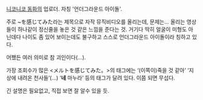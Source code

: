 {{{+2 '''ラミ子'''}}}

[[니코니코 동화]]의 업로더. 자칭 '언더그라운드 아이돌'.

주로 ~を感じてみた라는 제목으로 자작 뮤직비디오를 올리는데, 문제는… 올리는 영상들이 하나같이 정신줄을 놓은 것 같은 느낌을 준다는 것. 거기다 딱히 얼굴이 미형도 아닌데다 나이도 좀 있어 보이는데도 불구하고 스스로 언더그라운드 아이돌이라 칭하고 있다.

어쨌든 여러 의미로 참 괴인이다(…).

가장 조회수가 많은 <メルトを感じてみた。>의 태그에는 ‘(이쪽이)죽을 것 같아’ ‘지상에 내려온 천사들’(…) ‘'''네''' 마누라’ 등의 태그가 달려 있다. 이쯤 되면 무섭다.

{{{#!html
<script type="text/javascript" src="http://ext.nicovideo.jp/thumb_watch/sm3314137"></script><noscript><a href="http://www.nicovideo.jp/watch/sm3314137">【ニコニコ動画】メルトを感じてみた。</a></noscript>
}}}
긴 설명은 필요없고, 직접 보면 잘 알수 있을 듯.
